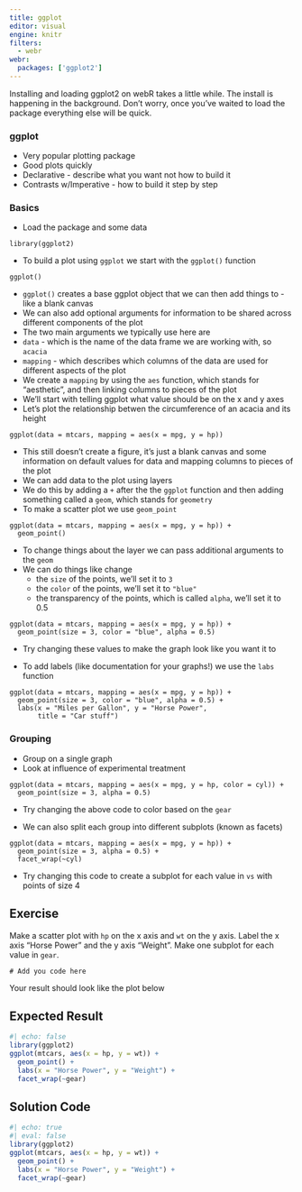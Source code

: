 ```yaml
---
title: ggplot
editor: visual
engine: knitr
filters:
  - webr
webr:
  packages: ['ggplot2']
---
```


::: {.callout-warning}
Installing and loading ggplot2 on webR takes a little while.
The install is happening in the background.
Don't worry, once you've waited to load the package everything else will be quick.
:::

### ggplot

* Very popular plotting package
* Good plots quickly
* Declarative - describe what you want not how to build it
* Contrasts w/Imperative - how to build it step by step
  
### Basics

* Load the package and some data

```webr-r
library(ggplot2)
```

* To build a plot using `ggplot` we start with the `ggplot()` function

```webr-r
ggplot()
```

* `ggplot()` creates a base ggplot object that we can then add things to - like a blank canvas
* We can also add optional arguments for information to be shared across different components of the plot
* The two main arguments we typically use here are 
* `data` - which is the name of the data frame we are working with, so `acacia`
* `mapping` - which describes which columns of the data are used for different aspects of the plot
* We create a `mapping` by using the `aes` function, which stands for "aesthetic", and then linking columns to pieces of the plot
* We'll start with telling ggplot what value should be on the x and y axes
* Let's plot the relationship betwen the circumference of an acacia and its height

```webr-r
ggplot(data = mtcars, mapping = aes(x = mpg, y = hp))
```

* This still doesn't create a figure, it's just a blank canvas and some information on
  default values for data and mapping columns to pieces of the plot
* We can add data to the plot using layers
* We do this by adding a `+` after the the `ggplot` function and then adding something called a `geom`, which stands for `geometry`
* To make a scatter plot we use `geom_point`

```webr-r
ggplot(data = mtcars, mapping = aes(x = mpg, y = hp)) +
  geom_point()
```
  
* To change things about the layer we can pass additional arguments to the `geom`
* We can do things like change
  * the `size` of the points, we'll set it to `3`
  * the `color` of the points, we'll set it to `"blue"`
  * the transparency of the points, which is called `alpha`, we'll set it to 0.5

```webr-r
ggplot(data = mtcars, mapping = aes(x = mpg, y = hp)) +
  geom_point(size = 3, color = "blue", alpha = 0.5)
```

* Try changing these values to make the graph look like you want it to

* To add labels (like documentation for your graphs!) we use the `labs` function

```webr-r
ggplot(data = mtcars, mapping = aes(x = mpg, y = hp)) +
  geom_point(size = 3, color = "blue", alpha = 0.5) +
  labs(x = "Miles per Gallon", y = "Horse Power",
       title = "Car stuff")
```

### Grouping

* Group on a single graph
* Look at influence of experimental treatment

```webr-r
ggplot(data = mtcars, mapping = aes(x = mpg, y = hp, color = cyl)) +
  geom_point(size = 3, alpha = 0.5)
```

* Try changing the above code to color based on the `gear`

* We can also split each group into different subplots (known as facets)

```webr-r
ggplot(data = mtcars, mapping = aes(x = mpg, y = hp)) +
  geom_point(size = 3, alpha = 0.5) +
  facet_wrap(~cyl)
```

* Try changing this code to create a subplot for each value in `vs` with points of size 4

::: {.callout-note}

## Exercise

Make a scatter plot with `hp` on the x axis and `wt` on the y axis. Label the x axis "Horse Power" and the y axis “Weight”.
Make one subplot for each value in `gear`.

```webr-r
# Add you code here
```

Your result should look like the plot below
:::

::: {.callout-tip collapse="true"}
## Expected Result

```r
#| echo: false
library(ggplot2)
ggplot(mtcars, aes(x = hp, y = wt)) +
  geom_point() +
  labs(x = "Horse Power", y = "Weight") +
  facet_wrap(~gear)
```
:::

::: {.callout-tip collapse="true"}
## Solution Code

```r
#| echo: true
#| eval: false
library(ggplot2)
ggplot(mtcars, aes(x = hp, y = wt)) +
  geom_point() +
  labs(x = "Horse Power", y = "Weight") +
  facet_wrap(~gear)
```
:::